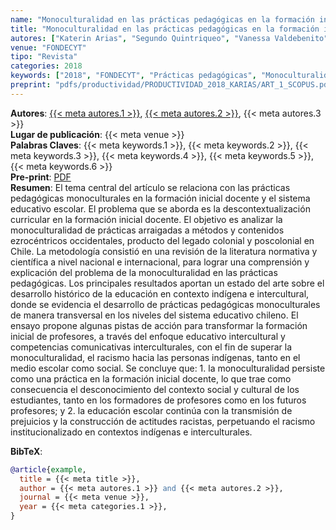 ```yaml
---
name: "Monoculturalidad en las prácticas pedagógicas en la formación inicial docente en La Araucanía, Chile"
title: "Monoculturalidad en las prácticas pedagógicas en la formación inicial docente en La Araucanía, Chile"
autores: ["Katerin Arias", "Segundo Quintriqueo", "Vanessa Valdebenito"]
venue: "FONDECYT"
tipo: "Revista"
categories: 2018
keywords: ["2018", "FONDECYT", "Prácticas pedagógicas", "Monoculturalidad", "Formación inicial docente", "Enfoque educativo intercultural"]
preprint: "pdfs/productividad/PRODUCTIVIDAD_2018_KARIAS/ART_1_SCOPUS.pdf"
---
```

**Autores**: [{{< meta autores.1 >}}](../members/current/Katerin Arias.qmd), [{{< meta autores.2 >}}](../members/current/Segundo Quintriqueo.qmd), {{< meta autores.3 >}}  
**Lugar de publicación**: {{< meta venue >}}   
**Palabras Claves**: {{< meta keywords.1 >}}, {{< meta keywords.2 >}}, {{< meta keywords.3 >}}, {{< meta keywords.4 >}}, {{< meta keywords.5 >}}, {{< meta keywords.6 >}}  
**Pre-print**: [PDF](../{{< meta preprint >}})  
**Resumen**:  El tema central del artículo se relaciona con las prácticas pedagógicas monoculturales en la formación inicial docente y el sistema educativo escolar. El problema que se aborda es la descontextualización curricular en la formación inicial docente. El objetivo es analizar la monoculturalidad de prácticas arraigadas a métodos y contenidos ezrocéntricos occidentales, producto del legado colonial y poscolonial en Chile. La metodología consistió en una revisión de la literatura normativa y científica a nivel nacional e internacional, para lograr una comprensión y explicación del problema de la monoculturalidad en las prácticas pedagógicas. Los principales resultados aportan un estado del arte sobre el desarrollo histórico de la educación en contexto indígena e intercultural, donde se evidencia el desarrollo de prácticas pedagógicas monoculturales de manera transversal en los niveles del sistema educativo chileno. El ensayo propone algunas pistas de acción para transformar la formación inicial de profesores, a través del enfoque educativo intercultural y competencias comunicativas interculturales, con el fin de superar la monoculturalidad, el racismo hacia las personas indígenas, tanto en el medio escolar como social. Se concluye que: 1. la monoculturalidad persiste como una práctica en la formación inicial docente, lo que trae como consecuencia el desconocimiento del contexto social y cultural de los estudiantes, tanto en los formadores de profesores como en los futuros profesores; y 2. la educación escolar continúa con la transmisión de prejuicios y la construcción de actitudes racistas, perpetuando el racismo institucionalizado en contextos indígenas e interculturales.  


**BibTeX**:
```bibtex
@article{example,
  title = {{< meta title >}},
  author = {{< meta autores.1 >}} and {{< meta autores.2 >}},
  journal = {{< meta venue >}},
  year = {{< meta categories.1 >}},
}
```
